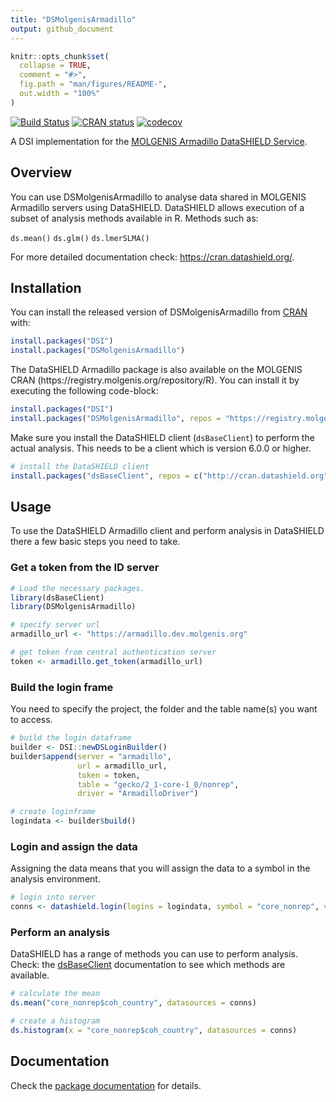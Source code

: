 ```yaml
---
title: "DSMolgenisArmadillo"
output: github_document
---
```


<!-- README.md is generated from README.Rmd. Please edit that file -->

```r
knitr::opts_chunk$set(
  collapse = TRUE,
  comment = "#>",
  fig.path = "man/figures/README-",
  out.width = "100%"
)
```

<!-- badges: start -->
[![Build Status](https://travis-ci.org/molgenis/molgenis-r-datashield.svg?branch=master)](https://travis-ci.org/molgenis/molgenis-r-datashield)
[![CRAN status](https://www.r-pkg.org/badges/version/DSMolgenisArmadillo)](https://CRAN.R-project.org/package=DSMolgenisArmadillo)
[![codecov](https://codecov.io/gh/molgenis/molgenis-r-datashield/branch/master/graph/badge.svg)](https://codecov.io/gh/molgenis/molgenis-r-datashield)
<!-- badges: end -->

A DSI implementation for the [MOLGENIS Armadillo DataSHIELD Service](https://github.com/molgenis/molgenis-service-armadillo/).

## Overview
You can use DSMolgenisArmadillo to analyse data shared in MOLGENIS Armadillo
servers using DataSHIELD. DataSHIELD allows execution of a subset of analysis
methods available in R. Methods such as:

`ds.mean()`
`ds.glm()`
`ds.lmerSLMA()`

For more detailed documentation check: [https://cran.datashield.org/](https://cran.datashield.org/).

## Installation
You can install the released version of DSMolgenisArmadillo from [CRAN](https://CRAN.R-project.org) with:

```r
install.packages("DSI")
install.packages("DSMolgenisArmadillo")
```

The DataSHIELD Armadillo package is also available on the MOLGENIS CRAN (https://registry.molgenis.org/repository/R).
You can install it by executing the following code-block:

```r
install.packages("DSI")
install.packages("DSMolgenisArmadillo", repos = "https://registry.molgenis.org/repository/R", dependencies = TRUE)
```

Make sure you install the DataSHIELD client (`dsBaseClient`) to perform the actual analysis. This needs to be a client which is version 6.0.0 or higher.

```r
# install the DataSHIELD client
install.packages("dsBaseClient", repos = c("http://cran.datashield.org", "https://cloud.r-project.org/"), dependencies = TRUE)
```

## Usage
To use the DataSHIELD Armadillo client and perform analysis in DataSHIELD there
a few basic steps you need to take.

### Get a token from the ID server

```r
# Load the necessary packages.
library(dsBaseClient)
library(DSMolgenisArmadillo)

# specify server url
armadillo_url <- "https://armadillo.dev.molgenis.org"

# get token from central authentication server
token <- armadillo.get_token(armadillo_url)
```

### Build the login frame
You need to specify the project, the folder and the table name(s) you want to access.

```r
# build the login dataframe
builder <- DSI::newDSLoginBuilder()
builder$append(server = "armadillo",
               url = armadillo_url,
               token = token,
               table = "gecko/2_1-core-1_0/nonrep",
               driver = "ArmadilloDriver")

# create loginframe
logindata <- builder$build()
```

### Login and assign the data
Assigning the data means that you will assign the data to a symbol in the analysis environment.

```r
# login into server
conns <- datashield.login(logins = logindata, symbol = "core_nonrep", variables = c("coh_country"), assign = TRUE)
```

### Perform an analysis
DataSHIELD has a range of methods you can use to perform analysis. Check: the [dsBaseClient](https://cran.datashield.org/web/#client-packages) documentation to see which methods are available.

```r
# calculate the mean
ds.mean("core_nonrep$coh_country", datasources = conns)

# create a histogram
ds.histogram(x = "core_nonrep$coh_country", datasources = conns)
```

## Documentation
Check the [package documentation](https://molgenis.github.io/molgenis-r-datashield/articles/DSMolgenisArmadillo.html) for details.

